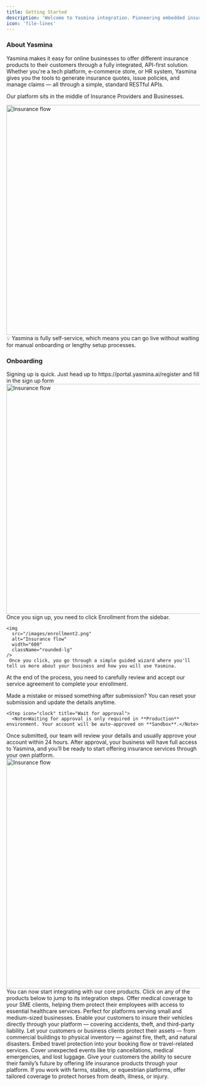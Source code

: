 ```yaml
---
title: Getting Started
description: 'Welcome to Yasmina integration. Pioneering embedded insurance in Saudi Arabia  and the region by offering seamless coverage, delivered at the perfect moment to protect your customers.'
icon: 'file-lines'
---
```


### About Yasmina

Yasmina makes it easy for online businesses to offer different insurance products to their customers through a fully integrated,
API-first solution. Whether you're a tech platform, e-commerce store, or HR system, Yasmina gives you the tools to generate insurance quotes, issue policies, and manage claims — all through a simple, standard RESTful APIs.

Our platform sits in the middle of Insurance Providers and Businesses.

<img
  src="/images/insurance-flow.png"
  alt="Insurance flow"
  width="600"
  className="rounded-lg"
/>
💡 Yasmina is fully self-service, which means you can go live without waiting for manual onboarding or lengthy setup processes.

### Onboarding

<Steps>
  <Step icon="user-plus" title="Signup">
  	Signing up is quick. Just head up to https://portal.yasmina.ai/register and fill in the sign up form
	<img
	  src="/images/signup5.png"
	  alt="Insurance flow"
	  width="600"
	  className="rounded-lg"
	/>
  </Step>
  <Step icon="clipboard-list" title="Enrollment process">
	  Once you sign up, you need to click Enrollment from the sidebar.

	<img
	  src="/images/enrollment2.png"
	  alt="Insurance flow"
	  width="600"
	  className="rounded-lg"
	/>
	 Once you click, you go through a simple guided wizard where you'll tell us more about your business and how you will use Yasmina.

At the end of the process, you need to carefully review and accept our service agreement to complete your enrollment.


<Tip>Made a mistake or missed something after submission? You can reset your submission and update the details anytime.</Tip>

  </Step>

	<Step icon="clock" title="Wait for approval">
	  <Note>Waiting for approval is only required in **Production** environment. Your account will be auto-approved on **Sandbox**.</Note>

Once submitted, our team will review your details and usually approve your account within 24 hours. After approval, your business will have full access to Yasmina, and you’ll be ready to start offering insurance services through your own platform.
	<img
	  src="/images/approval.png"
	  alt="Insurance flow"
	  width="600"
	  className="rounded-lg"
	/>
	</Step>
  <Step icon="plug" title="Integration">
  You can now start integrating with our core products. Click on any of the products below to jump to its integration steps.
  	<CardGroup cols={3}>
      <Card
        title="SME Medical Insurance"
        icon="users-medical"
        href="integrations/medical"
      >Offer medical coverage to your SME clients, helping them protect their employees with access to essential healthcare services. Perfect for platforms serving small and medium-sized businesses.</Card>
      <Card
        title="Motor Insurance"
        icon="car"
        href="integrations/car"
      >Enable your customers to insure their vehicles directly through your platform — covering accidents, theft, and third-party liability.</Card>
      <Card
        title="Property Insurance"
        icon="house"
        href="integrations/property"
      >Let your customers or business clients protect their assets — from commercial buildings to physical inventory — against fire, theft, and natural disasters.</Card>
      <Card
        title="Travel Insurance"
        icon="plane"
        href="integrations/travel"
      >Embed travel protection into your booking flow or travel-related services. Cover unexpected events like trip cancellations, medical emergencies, and lost luggage.</Card>
            <Card
              title="Life Insurance"
              icon="shield-heart"
              href="integrations/life"
            >Give your customers the ability to secure their family’s future by offering life insurance products through your platform.</Card>
                <Card
                  title="Livestock (Horse) Insurance"
                  icon="horse"
                  href="integrations/horse"
                >If you work with farms, stables, or equestrian platforms, offer tailored coverage to protect horses from death, illness, or injury.</Card>
    </CardGroup>

  </Step>
</Steps>
